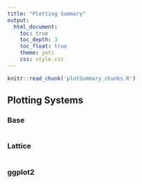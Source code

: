 ```yaml
---
title: "Plotting Summary"
output:
  html_document:
    toc: true
    toc_depth: 3
    toc_float: true
    theme: yeti
    css: style.css
---
```


```r
knitr::read_chunk('plotSummary_chunks.R')
```

## Plotting Systems {.tabset .tabset-fade .tabset-pills}

### Base
```r
```

### Lattice
```r
```

### ggplot2
```r
```